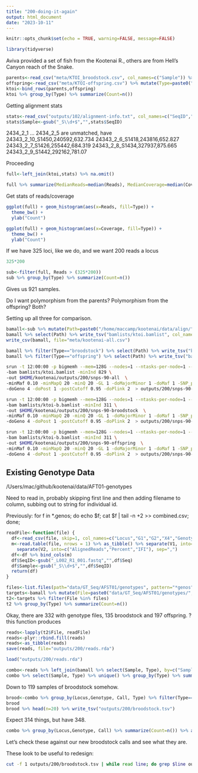 ```yaml
---
title: "200-doing-it-again"
output: html_document
date: "2023-10-11"
---
```


```r
knitr::opts_chunk$set(echo = TRUE, warning=FALSE, message=FALSE)
```

```r
library(tidyverse)
```

Aviva provided a set of fish from the Kootenai R., others are from Hell's Canyon reach of the Snake.    

```r
parents<-read_csv("meta/KTOI_broodstock.csv", col_names=c("Sample")) %>% mutate(Type=paste0("broodstock"))
offspring<-read_csv("meta/KTOI-offspring.csv") %>% mutate(Type=paste0("offspring"))
ktoi<-bind_rows(parents,offspring) 
ktoi %>% group_by(Type) %>% summarize(Count=n())
```

Getting alignment stats

```r
stats<-read_csv("outputs/102/alignment-info.txt", col_names=c("SeqID","Reads","Coverage"))
stats$Sample<-gsub("_S\\d+$","",stats$SeqID)
```

2434_2_1 ... 2434_2_5 are unmatched, have 
24343_2_10_S1450,240592,632.734
24343_2_6_S1418,243816,652.827
24343_2_7_S1426,255442,684.319
24343_2_8_S1434,327937,875.665
24343_2_9_S1442,292162,781.07

Proceeding
```r
full<-left_join(ktoi,stats) %>% na.omit()
```


```r
full %>% summarize(MedianReads=median(Reads), MedianCoverage=median(Coverage))
```

Get stats of reads/coverage
```r
ggplot(full) + geom_histogram(aes(x=Reads, fill=Type)) +
  theme_bw() +
  ylab("Count")

ggplot(full) + geom_histogram(aes(x=Coverage, fill=Type)) +
  theme_bw() +
  ylab("Count")

```

If we have 325 loci, like we do, and we want 200 reads a locus

```r
325*200
```

```r
sub<-filter(full, Reads > (325*200)) 
sub %>% group_by(Type) %>% summarize(Count=n())
```

Gives us 921 samples.

Do I want polymorphism from the parents? Polymorphism from the offspring? Both?

Setting up all three for comparison.

```r
bamall<-sub %>% mutate(Path=paste0("/home/maccamp/kootenai/data/align/",SeqID,".sort.bam"))
bamall %>% select(Path) %>% write_tsv("bamlists/ktoi.bamlist", col_names = FALSE)
write_csv(bamall, file="meta/kootenai-all.csv")

bamall %>% filter(Type=="broodstock") %>% select(Path) %>% write_tsv("bamlists/ktoi-b.bamlist", col_names = FALSE)
bamall %>% filter(Type=="offspring") %>% select(Path) %>% write_tsv("bamlists/ktoi-o.bamlist", col_names = FALSE)

```

```sh
srun -t 12:00:00 -p bigmemh --mem=128G --nodes=1 --ntasks-per-node=1 --cpus-per-task=12 $HOME/angsd/angsd -nthreads 24 \
-bam bamlists/ktoi.bamlist -minInd 829 \
-out $HOME/kootenai/outputs/200/snps-90-all  \
-minMaf 0.10 -minMapQ 20 -minQ 20 -GL 1 -doMajorMinor 1 -doMaf 1 -SNP_pval 1e-6 \
-doGeno 4 -doPost 1 -postCutoff 0.95 -doPlink 2  > outputs/200/snps-90-all.out 2> outputs/200/snps-90-all.err &

srun -t 12:00:00 -p bigmemh --mem=128G --nodes=1 --ntasks-per-node=1 --cpus-per-task=12 $HOME/angsd/angsd -nthreads 24 \
-bam bamlists/ktoi-b.bamlist -minInd 311 \
-out $HOME/kootenai/outputs/200/snps-90-broodstock  \
-minMaf 0.10 -minMapQ 20 -minQ 20 -GL 1 -doMajorMinor 1 -doMaf 1 -SNP_pval 1e-6 \
-doGeno 4 -doPost 1 -postCutoff 0.95 -doPlink 2  > outputs/200/snps-90-broodstock.out 2> outputs/200/snps-90-broodstock.err &

srun -t 12:00:00 -p bigmemh --mem=128G --nodes=1 --ntasks-per-node=1 --cpus-per-task=12 $HOME/angsd/angsd -nthreads 24 \
-bam bamlists/ktoi-b.bamlist -minInd 311 \
-out $HOME/kootenai/outputs/200/snps-90-offspring  \
-minMaf 0.10 -minMapQ 20 -minQ 20 -GL 1 -doMajorMinor 1 -doMaf 1 -SNP_pval 1e-6 \
-doGeno 4 -doPost 1 -postCutoff 0.95 -doPlink 2  > outputs/200/snps-90-offspring.out 2> outputs/200/snps-90-offspring.err &

```


## Existing Genotype Data

/Users/mac/github/kootenai/data/AFT01-genotypes

Need to read in, probably skipping first line and then adding filename to column, subbing out to string for individual id.   


Previously: 
 for f in *.genos; do echo $f; cat $f | tail -n +2 >> combined.csv; done;
 
```r
readFile<-function(file) {
  df<-read_csv(file, skip=1, col_names=c("Locus","G1","G2","X4","Genotype","Call","X7","X8","X9","X10","X11","X12","X13"))
  m<-read.table(file, nrows = 1) %>% as_tibble() %>% separate(V1, into=c("Seq","Reads","T"), sep=",") %>% 
    separate(V2, into=c("AlignedReads","Percent","IFI"), sep=",")
  df<-df %>% bind_cols(m)
  df$SeqID<-gsub("_L002_R1_001.fastq","",df$Seq)
  df$Sample<-gsub("_S\\d+$","",df$SeqID)
  return(df)
}
```

```r
files<-list.files(path="data/GT_Seq/AFST01/genotypes", pattern="*genos", full.names= TRUE)
targets<-bamall %>% mutate(File=paste0("data/GT_Seq/AFST01/genotypes/", SeqID,"_L002_R1_001.genos"))
t2<-targets %>% filter(File %in% files) 
t2 %>% group_by(Type) %>% summarize(Count=n())
```
Okay, there are 332 with genotype files, 135 broodstock and 197 offspring. ? this function produces

```r
reads<-lapply(t2$File, readFile)
reads<-plyr::rbind.fill(reads)
reads<-as_tibble(reads)
save(reads, file="outputs/200/reads.rda")
```

```r
load("outputs/200/reads.rda")
```


```r
combo<-reads %>% left_join(bamall %>% select(Sample, Type), by=c("Sample"="Sample")) 
combo %>% select(Sample, Type) %>% unique() %>% group_by(Type) %>% summarize(Count=n())
```

Down to 119 samples of broodstock somehow.

```r
brood<-combo %>% group_by(Locus,Genotype, Call, Type) %>% filter(Type=="broodstock") %>% summarize(Count=n()) %>% arrange(-Count)
brood
brood %>% head(n=20) %>% write_tsv("outputs/200/broodstock.tsv")
```

Expect 314 things, but have 348.
```r
combo %>% group_by(Locus,Genotype, Call) %>% summarize(Count=n()) %>% arrange(-Count) 
```

Let's check these against our new broodstock calls and see what they are. 

These look to be useful to redesign:


```sh
cut -f 1 outputs/200/broodstock.tsv | while read line; do grep $line outputs/200/snps-90-broodstock.tped | cut -f 1-2; done;
```